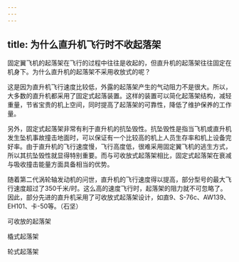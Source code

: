 ```yaml
---
---
---
```

title: 为什么直升机飞行时不收起落架
---




固定翼飞机的起落架在飞行的过程中往往是收起的，但直升机的起落架往往固定在机身下。为什么直升机的起落架不采用收放式的呢？

这是因为直升机飞行速度比较低，外露的起落架产生的气动阻力不是很大。所以，大多数的直升机都采用了固定式起落装置。这样的装置可以简化起落架结构，减轻重量，节省宝贵的机上空间，同时提高了起落架的可靠性，降低了维护保养的工作量。

另外，固定式起落架非常有利于直升机的抗坠毁性。抗坠毁性是指当飞机或直升机发生坠机事故撞击地面时，可以保证有一个比较高的机上人员生存率和机上设备完好率。由于直升机的飞行速度慢，飞行高度低，很难采用固定翼飞机的逃生方式，所以其抗坠毁性就显得特别重要。而与可收放式起落架相比，固定式起落架在衰减与吸收撞击能量方面具备相当的优势。

随着第二代涡轮轴发动机的问世，直升机的飞行速度得以提高，部分型号的最大飞行速度超过了350千米/时。这么高的速度飞行时，起落架的阻力就不可忽略了。因此，部分先进的直升机采用了可收放式起落架设计，如直9、S-76c、AW139、EH101、卡-50等。（石坚）

可收放的起落架



橇式起落架



轮式起落架